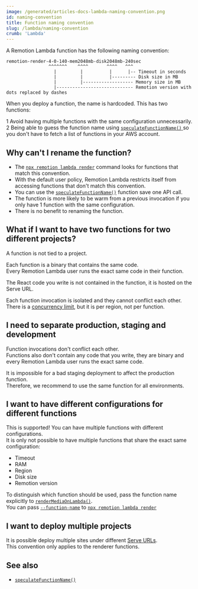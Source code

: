 ```yaml
---
image: /generated/articles-docs-lambda-naming-convention.png
id: naming-convention
title: Function naming convention
slug: /lambda/naming-convention
crumb: 'Lambda'
---
```


A Remotion Lambda function has the following naming convention:

```
remotion-render-4-0-140-mem2048mb-disk2048mb-240sec
                ^^^^^^^    ^^^^       ^^^^   ^^^
                  |         |          |      |-- Timeout in seconds
                  |         |          |--------- Disk size in MB
                  |         |------------------- Memory size in MB
                  |----------------------------- Remotion version with dots replaced by dashes
```

When you deploy a function, the name is hardcoded. This has two functions:

<Step>1</Step> Avoid having multiple functions with the same configuration unnecessarily.<br />
<Step>2</Step> Being able to guess the function name using <a href="/docs/lambda/speculatefunctionname">
  <code>speculateFunctionName()</code>
</a> so you don't have to fetch a list of functions in your AWS account.

## Why can't I rename the function?

- The [`npx remotion lambda render`](/docs/lambda/cli/render) command looks for functions that match this convention.
- With the default user policy, Remotion Lambda restricts itself from accessing functions that don't match this convention.
- You can use the [`speculateFunctionName()`](/docs/lambda/speculatefunctionname) function save one API call.
- The function is more likely to be warm from a previous invocation if you only have 1 function with the same configuration.
- There is no benefit to renaming the function.

## What if I want to have two functions for two different projects?

A function is not tied to a project.

Each function is a binary that contains the same code.  
Every Remotion Lambda user runs the exact same code in their function.

The React code you write is not contained in the function, it is hosted on the Serve URL.

Each function invocation is isolated and they cannot conflict each other. There is a [concurrency limit](/docs/lambda/troubleshooting/rate-limit#default-concurrency-limits), but it is per region, not per function.

## I need to separate production, staging and development

Function invocations don't conflict each other.  
Functions also don't contain any code that you write, they are binary and every Remotion Lambda user runs the exact same code.

It is impossible for a bad staging deployment to affect the production function.  
Therefore, we recommend to use the same function for all environments.

## I want to have different configurations for different functions

This is supported! You can have multiple functions with different configurations.  
It is only not possible to have multiple functions that share the exact same configuration:

- Timeout
- RAM
- Region
- Disk size
- Remotion version

To distinguish which function should be used, pass the function name explicitly to [`renderMediaOnLambda()`](/docs/lambda/rendermediaonlambda).  
You can pass [`--function-name`](/docs/lambda/cli/render#--function-name) to [`npx remotion lambda render`](/docs/lambda/cli/render)

## I want to deploy multiple projects

It is possible deploy multiple sites under different [Serve URLs](/docs/terminology/serve-url).  
This convention only applies to the renderer functions.

## See also

- [`speculateFunctionName()`](/docs/lambda/speculatefunctionname)
